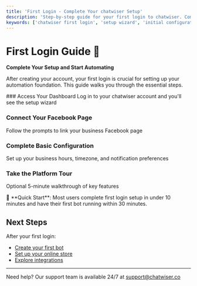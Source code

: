 ```yaml
---
title: 'First Login - Complete Your chatwiser Setup'
description: 'Step-by-step guide for your first login to chatwiser. Complete setup wizard, connect social accounts, and configure basic settings.'
keywords: ['chatwiser first login', 'setup wizard', 'initial configuration', 'account setup', 'getting started']
---
```



# First Login Guide 🚪

**Complete Your Setup and Start Automating**

After creating your account, your first login is crucial for setting up your automation foundation. This guide walks you through the essential steps.

<Steps>
### Access Your Dashboard
Log in to your chatwiser account and you'll see the setup wizard

### Connect Your Facebook Page
Follow the prompts to link your business Facebook page

### Complete Basic Configuration
Set up your business hours, timezone, and notification preferences

### Take the Platform Tour
Optional 5-minute walkthrough of key features
</Steps>

<Callout type="tip">
🎯 **Quick Start**: Most users complete first login setup in under 10 minutes and have their first bot running within 30 minutes.
</Callout>

## Next Steps

After your first login:
- [Create your first bot](/en/communication/bot-manager)
- [Set up your online store](/en/ecommerce/online-store)
- [Explore integrations](/en/integrations/email-marketing)

---

Need help? Our support team is available 24/7 at support@chatwiser.co
